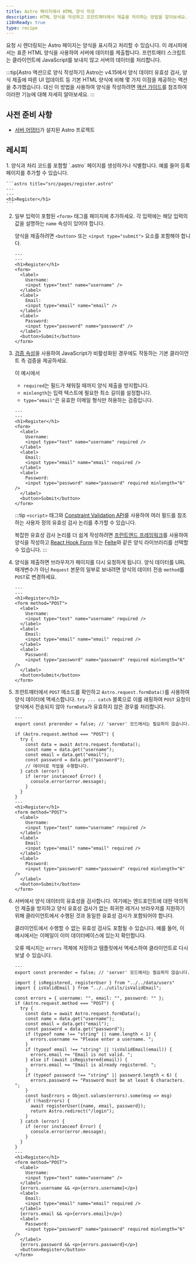 ```yaml
---
title: Astro 페이지에서 HTML 양식 작성
description: HTML 양식을 작성하고 프런트매터에서 제출을 처리하는 방법을 알아보세요.
i18nReady: true
type: recipe
---
```


요청 시 렌더링되는 Astro 페이지는 양식을 표시하고 처리할 수 있습니다. 이 레시피에서는 표준 HTML 양식을 사용하여 서버에 데이터를 제출합니다. 프런트매터 스크립트는 클라이언트에 JavaScript를 보내지 않고 서버의 데이터를 처리합니다.

:::tip[Astro 액션으로 양식 작성하기]
Astro는 v4.15에서 양식 데이터 유효성 검사, 양식 제출에 따른 UI 업데이트 등 기본 HTML 양식에 비해 몇 가지 이점을 제공하는 액션을 추가했습니다. 대신 이 방법을 사용하여 양식을 작성하려면 [액션 가이드](/ko/guides/actions/)를 참조하여 이러한 기능에 대해 자세히 알아보세요.
:::

## 사전 준비 사항

- [서버 어댑터](/ko/guides/on-demand-rendering/#서버-어댑터)가 설치된 Astro 프로젝트

## 레시피

<Steps>
1. 양식과 처리 코드를 포함할 `.astro` 페이지를 생성하거나 식별합니다. 예를 들어 등록 페이지를 추가할 수 있습니다.

    ```astro title="src/pages/register.astro"
    ---
    ---
    <h1>Register</h1>
    ```

2. 일부 입력이 포함된 `<form>` 태그를 페이지에 추가하세요. 각 입력에는 해당 입력의 값을 설명하는 `name` 속성이 있어야 합니다.

    양식을 제출하려면 `<button>` 또는 `<input type="submit">` 요소를 포함해야 합니다.

    ```astro title="src/pages/register.astro"
    ---
    ---
    <h1>Register</h1>
    <form>
      <label>
        Username:
        <input type="text" name="username" />
      </label>
      <label>
        Email:
        <input type="email" name="email" />
      </label>
      <label>
        Password:
        <input type="password" name="password" />
      </label>
      <button>Submit</button>
    </form>
    ```

3. [검증 속성](https://developer.mozilla.org/en-US/docs/Learn/Forms/Form_validation#using_built-in_form_validation)을 사용하여 JavaScript가 비활성화된 경우에도 작동하는 기본 클라이언트 측 검증을 제공하세요.

    이 예시에서
    - `required`는 필드가 채워질 때까지 양식 제출을 방지합니다.
    - `minlength`는 입력 텍스트에 필요한 최소 길이를 설정합니다.
    - `type="email"`은 유효한 이메일 형식만 허용하는 검증입니다.

    ```astro title="src/pages/register.astro"
    ---
    ---
    <h1>Register</h1>
    <form>
      <label>
        Username:
        <input type="text" name="username" required />
      </label>
      <label>
        Email:
        <input type="email" name="email" required />
      </label>
      <label>
        Password:
        <input type="password" name="password" required minlength="6" />
      </label>
      <button>Submit</button>
    </form>
    ```
    
    :::tip
    `<script>` 태그와 [Constraint Validation API](https://developer.mozilla.org/en-US/docs/Web/HTML/Constraint_validation#complex_constraints_using_the_constraint_validation_api)를 사용하여 여러 필드를 참조하는 사용자 정의 유효성 검사 논리를 추가할 수 있습니다.

    복잡한 유효성 검사 논리를 더 쉽게 작성하려면 [프런트엔드 프레임워크](/ko/guides/framework-components/)를 사용하여 양식을 작성하고 [React Hook Form](https://react-hook-form.com/) 또는 [Felte](https://felte.dev/)와 같은 양식 라이브러리를 선택할 수 있습니다.
    :::

4. 양식을 제출하면 브라우저가 페이지를 다시 요청하게 됩니다. 양식 데이터를 URL 매개변수가 아닌 `Request` 본문의 일부로 보내려면 양식의 데이터 전송 `method`를 `POST`로 변경하세요.

    ```astro title="src/pages/register.astro" 'method="POST"'
    ---
    ---
    <h1>Register</h1>
    <form method="POST">
      <label>
        Username:
        <input type="text" name="username" required />
      </label>
      <label>
        Email:
        <input type="email" name="email" required />
      </label>
      <label>
        Password:
        <input type="password" name="password" required minlength="6" />
      </label>
      <button>Submit</button>
    </form>
    ```

5.  프런트매터에서 `POST` 메소드를 확인하고 `Astro.request.formData()`를 사용하여 양식 데이터에 액세스합니다. `try ... catch` 블록으로 이를 래핑하여 `POST` 요청이 양식에서 전송되지 않아 `formData`가 유효하지 않은 경우를 처리합니다.

    ```astro title="src/pages/register.astro" ins={2-16} "Astro.request.formData()"
    ---
    export const prerender = false; // 'server' 모드에서는 필요하지 않습니다.
    
    if (Astro.request.method === "POST") {
      try {
        const data = await Astro.request.formData();
        const name = data.get("username");
        const email = data.get("email");
        const password = data.get("password");
        // 데이터로 작업을 수행합니다.
      } catch (error) {
        if (error instanceof Error) {
          console.error(error.message);
        }
      }
    }
    ---
    <h1>Register</h1>
    <form method="POST">
      <label>
        Username:
        <input type="text" name="username" required />
      </label>
      <label>
        Email:
        <input type="email" name="email" required />
      </label>
      <label>
        Password:
        <input type="password" name="password" required minlength="6" />
      </label>
      <button>Submit</button>
    </form>
    ```

6. 서버에서 양식 데이터의 유효성을 검사합니다. 여기에는 엔드포인트에 대한 악의적인 제출을 방지하고 양식 유효성 검사가 없는 희귀한 레거시 브라우저를 지원하기 위해 클라이언트에서 수행된 것과 동일한 유효성 검사가 포함되어야 합니다.

    클라이언트에서 수행할 수 없는 유효성 검사도 포함될 수 있습니다. 예를 들어, 이 예시에서는 이메일이 이미 데이터베이스에 있는지 확인합니다.

    오류 메시지는 `errors` 객체에 저장하고 템플릿에서 액세스하여 클라이언트로 다시 보낼 수 있습니다.

    ```astro title="src/pages/register.astro" ins={7, 14-24, 43, 48, 53}
    ---
    export const prerender = false; // 'server' 모드에서는 필요하지 않습니다.
    
    import { isRegistered, registerUser } from "../../data/users"
    import { isValidEmail } from "../../utils/isValidEmail";

    const errors = { username: "", email: "", password: "" };
    if (Astro.request.method === "POST") {
      try {
        const data = await Astro.request.formData();
        const name = data.get("username");
        const email = data.get("email");
        const password = data.get("password");
        if (typeof name !== "string" || name.length < 1) {
          errors.username += "Please enter a username. ";
        }
        if (typeof email !== "string" || !isValidEmail(email)) {
          errors.email += "Email is not valid. ";
        } else if (await isRegistered(email)) {
          errors.email += "Email is already registered. ";
        }
        if (typeof password !== "string" || password.length < 6) {
          errors.password += "Password must be at least 6 characters. ";
        }
        const hasErrors = Object.values(errors).some(msg => msg)
        if (!hasErrors) {
          await registerUser({name, email, password});
          return Astro.redirect("/login");
        }
      } catch (error) {
        if (error instanceof Error) {
          console.error(error.message);
        }
      }
    }
    ---
    <h1>Register</h1>
    <form method="POST">
      <label>
        Username:
        <input type="text" name="username" />
      </label>
      {errors.username && <p>{errors.username}</p>}
      <label>
        Email:
        <input type="email" name="email" required />
      </label>
      {errors.email && <p>{errors.email}</p>}
      <label>
        Password:
        <input type="password" name="password" required minlength="6" />
      </label>
      {errors.password && <p>{errors.password}</p>}
      <button>Register</button>
    </form>

    ```
</Steps>
